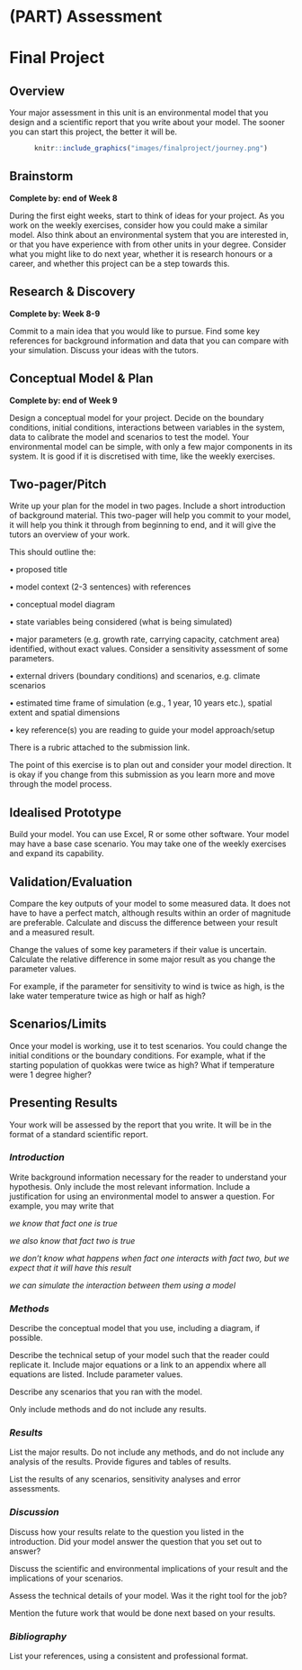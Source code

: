 # (PART)  Assessment {-} 

# Final Project {#FinalProject -}

## Overview {-}

Your major assessment in this unit is an environmental model that you design and a scientific report that you write about your model. The sooner you can start this project, the better it will be.

<center>
```r
knitr::include_graphics("images/finalproject/journey.png")
```
</center>

## Brainstorm {-}

**Complete by: end of Week 8**

During the first eight weeks, start to think of ideas for your project. As you work on the weekly exercises, consider how you could make a similar model. Also think about an environmental system that you are interested in, or that you have experience with from other units in your degree. Consider what you might like to do next year, whether it is research honours or a career, and whether this project can be a step towards this.

## Research & Discovery {-}

**Complete by: Week 8-9**

Commit to a main idea that you would like to pursue. Find some key references for background information and data that you can compare with your simulation. Discuss your ideas with the tutors.

## Conceptual Model & Plan {-}

**Complete by: end of Week 9**

Design a conceptual model for your project. Decide on the boundary conditions, initial conditions, interactions between variables in the system, data to calibrate the model and scenarios to test the model. Your environmental model can be simple, with only a few major components in its system. It is good if it is discretised with time, like the weekly exercises.

## Two-pager/Pitch {-}

Write up your plan for the model in two pages. Include a short introduction of background material. This two-pager will help you commit to your model, it will help you think it through from beginning to end, and it will give the tutors an overview of your work. 

This should outline the:

• proposed title

• model context (2-3 sentences) with references

• conceptual model diagram 

• state variables being considered (what is being simulated)

• major parameters (e.g. growth rate, carrying capacity, catchment area) identified, without exact values. Consider a sensitivity assessment of some parameters.

• external drivers (boundary conditions) and scenarios, e.g. climate scenarios

• estimated time frame of simulation (e.g., 1 year, 10 years etc.), spatial extent and spatial dimensions

• key reference(s) you are reading to guide your model approach/setup

There is a rubric attached to the submission link. 

The point of this exercise is to plan out and consider your model direction. It is okay if you change from this submission as you learn more and move through the model process.


## Idealised Prototype {-}

Build your model. You can use Excel, R or some other software. Your model may have a base case scenario. You may take one of the weekly exercises and expand its capability.

## Validation/Evaluation {-}

Compare the key outputs of your model to some measured data. It does not have to have a perfect match, although results within an order of magnitude are preferable. Calculate and discuss the difference between your result and a measured result. 

Change the values of some key parameters if their value is uncertain. Calculate the relative difference in some major result as you change the parameter values. 

For example, if the parameter for sensitivity to wind is twice as high, is the lake water temperature twice as high or half as high? 

## Scenarios/Limits {-}

Once your model is working, use it to test scenarios. You could change the initial conditions or the boundary conditions. For example, what if the starting population of quokkas were twice as high? What if temperature were 1 degree higher?

## Presenting Results {-}

Your work will be assessed by the report that you write. It will be in the format of a standard scientific report.

### *Introduction* {-}

Write background information necessary for the reader to understand your hypothesis. Only include the most relevant information. Include a justification for using an environmental model to answer a question. For example, you may write that

*we know that fact one is true *

*we also know that fact two is true *

*we don't know what happens when fact one interacts with fact two, but we expect that it will have this result *

*we can simulate the interaction between them using a model *

### *Methods* {-}

Describe the conceptual model that you use, including a diagram, if possible.

Describe the technical setup of your model such that the reader could replicate it. Include major equations or a link to an appendix where all equations are listed. Include parameter values.

Describe any scenarios that you ran with the model. 

Only include methods and do not include any results.

### *Results* {-}

List the major results. Do not include any methods, and do not include any analysis of the results. Provide figures and tables of results.

List the results of any scenarios, sensitivity analyses and error assessments. 

### *Discussion* {-}

Discuss how your results relate to the question you listed in the introduction. Did your model answer the question that you set out to answer? 

Discuss the scientific and environmental implications of your result and the implications of your scenarios.

Assess the technical details of your model. Was it the right tool for the job?

Mention the future work that would be done next based on your results. 

### *Bibliography* {-}

List your references, using a consistent and professional format. 


